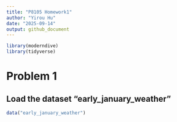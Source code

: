 ```yaml
---
title: "P8105 Homework1"
author: "Yirou Hu"
date: "2025-09-14"
output: github_document
---
```

```r
library(moderndive)
library(tidyverse)
```
# Problem 1

## Load the dataset "early_january_weather"

```r
data("early_january_weather")
```
